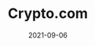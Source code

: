 ---
title: Crypto.com
tag: Exchange
status: publish
date: 2021-09-06
slug: Description
logo: /img/Crypto.com.png
featured_img: https://wp.gcap1.iotex.io/wp-content/uploads/2021/09/cryptocom-header.png
website: https://crypto.com/price/iotex
twitter:
telegram:
---